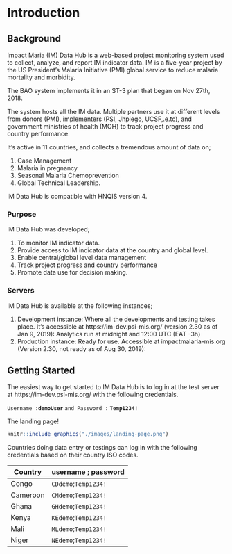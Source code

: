 # Introduction {#intro}

## Background

Impact Maria (IM) Data Hub is a web-based project monitoring system used to collect, analyze, and report IM indicator data. IM is a five-year project by the US President’s Malaria Initiative (PMI) global service to reduce malaria mortality and morbidity.

The BAO system implements it in an ST-3 plan that began on Nov 27th, 2018. 

The system hosts all the IM data. Multiple partners use it at different levels from donors (PMI), implementers (PSI, Jhpiego, UCSF,.e.tc), and government ministries of health (MOH) to track project progress and country performance.

It’s active in 11 countries, and collects a tremendous amount of data on; 

1.  Case Management
2.  Malaria in pregnancy 
3.  Seasonal Malaria Chemoprevention
4.  Global Technical Leadership.

IM Data Hub is compatible with HNQIS version 4. 

### Purpose
IM Data Hub was developed;

1. To monitor IM indicator data.
2. Provide access to IM indicator data at the country and global level.
3. Enable central/global level data management 
4. Track project progress and country performance 
5. Promote data use for decision making. 

### Servers
IM Data Hub is available at the following instances; 

1. Development instance: Where all the developments and testing takes place. It’s accessible at https://im-dev.psi-mis.org/ (version 2.30 as of Jan 9, 2019): Analytics run at midnight and 12:00 UTC (EAT -3h)
2. Production instance: Ready for use. Accessible at  impactmalaria-mis.org (Version 2.30, not ready as of Aug 30, 2019):

## Getting Started

The easiest way to get started to IM Data Hub is to log in at the test server at https://im-dev.psi-mis.org/ with the following credentials. 

`Username :`**`demoUser`** `and Password :` **`Temp1234!`**

The landing page!

```r

knitr::include_graphics("./images/landing-page.png")
```


Countries doing data entry or testings can log in with the following credentials based on their country ISO codes. 


Country |username ; password
--------|:-----------------------------
Congo   |`CDdemo`;`Temp1234!`
Cameroon|`CMdemo`;`Temp1234!`
Ghana | `GHdemo`;`Temp1234!`
Kenya |`KEdemo`;`Temp1234!`
Mali  |`MLdemo`;`Temp1234!`
Niger |`NEdemo`;`Temp1234!`


